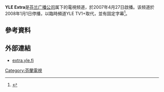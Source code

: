 {{Infobox TV channel
| name             = YLE Extra
| logofile         = YLE Extra logo.png
| logosize         =
| launch           = 2007年4月27日
| closed date      = 2008年1月1日
| picture format   =
| owner            = [[芬兰广播公司|芬兰广播公司]]
| slogan           =
| country          = {{flag|Finland}}
| broadcast area   =
| headquarters     =
| former names     =
| replaced names   = YLE24
| replaced by names= YLE TV1+
| sister names     = YLE TV1, YLE TV2, YLE FST5, YLE Teema
| timeshift names  =
| web              = [http://extra.yle.fi extra.yle.fi]
| terr serv 1      = 地面数字
| terr chan 1      = 8频道
}}
'''YLE Extra'''是[[芬兰广播公司|芬兰广播公司]]属下的電視频道，於2007年4月27日啟播。该频道於2008年1月1日停播，以臨時頻道YLE TV1+取代，並有固定字幕<ref>{{Cite web |url=http://www.digitv.fi/sivu.asp?path=9;1235;9991;1404 |title=YLE TV1 and TV1+ - digitv.fi<!-- Bot generated title --> |access-date=2010-10-31 |archive-url=https://web.archive.org/web/20101120121240/http://digitv.fi/sivu.asp?path=9;1235;9991;1404 |archive-date=2010-11-20 |dead-url=yes }}</ref>。

== 參考資料 ==
{{Reflist}}

== 外部連結 ==

* [http://extra.yle.fi extra.yle.fi] {{Wayback|url=http://extra.yle.fi/ |date=20070418075133 }}

[[Category:芬蘭電視|Category:芬蘭電視]]
{{tv-stub}}
